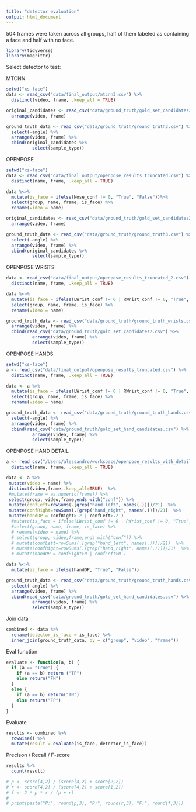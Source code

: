 ```yaml
---
title: "detector evaluation"
output: html_document
---
```


504 frames were taken across all groups, half of them labeled as containing a face and half with no face.
```r
library(tidyverse)
library(magrittr)
```

Select detector to test:

MTCNN
```r
setwd("xs-face")
data <- read_csv("data/final_output/mtcnn3.csv") %>%
  distinct(video, frame, .keep_all = TRUE)

original_candidates <- read_csv("data/ground_truth/gold_set_candidates2.csv") %>%
  arrange(video, frame)

ground_truth_data <- read_csv("data/ground_truth/ground_truth3.csv") %>%
  select(-angle) %>%
  arrange(video, frame) %>%
  cbind(original_candidates %>%
          select(sample_type))
```

OPENPOSE
```r
setwd("xs-face")
data <- read_csv("data/final_output/openpose_results_truncated.csv") %>%
  distinct(name, frame, .keep_all = TRUE)

data %<>%
  mutate(is_face = ifelse(Nose_conf != 0, "True", "False"))%>%
  select(group, name, frame, is_face) %>%
  rename(video = name)

original_candidates <- read_csv("data/ground_truth/gold_set_candidates2.csv") %>%
  arrange(video, frame)

ground_truth_data <- read_csv("data/ground_truth/ground_truth3.csv") %>%
  select(-angle) %>%
  arrange(video, frame) %>%
  cbind(original_candidates %>%
          select(sample_type))
```

OPENPOSE WRISTS
```r
data <- read_csv("data/final_output/openpose_results_truncated_2.csv") %>%
  distinct(name, frame, .keep_all = TRUE)

data %<>%
  mutate(is_face = ifelse(LWrist_conf != 0 | RWrist_conf != 0, "True", "False"))%>%
  select(group, name, frame, is_face) %>%
  rename(video = name)

ground_truth_data <- read_csv("data/ground_truth/ground_truth_wrists.csv") %>%
  arrange(video, frame) %>%
  cbind(read_csv("data/ground_truth/gold_set_candidates2.csv") %>%
          arrange(video, frame) %>%
          select(sample_type))
```

OPENPOSE HANDS
```r
setwd("xs-face")
a <- read_csv("data/final_output/openpose_results_truncated.csv") %>%
  distinct(name, frame, .keep_all = TRUE)

data <- a %>%
  mutate(is_face = ifelse(LWrist_conf != 0 | RWrist_conf != 0, "True", "False")) %>%
  select(group, name, frame, is_face) %>%
  rename(video = name)

ground_truth_data <- read_csv("data/ground_truth/ground_truth_hands.csv") %>%
  select(-angle) %>%
  arrange(video, frame) %>%
  cbind(read_csv("data/ground_truth/gold_set_hand_candidates.csv") %>%
          arrange(video, frame) %>%
          select(sample_type))
```

OPENPOSE HAND DETAIL
```r
a <- read_csv("/Users/alessandro/workspace/openpose_results_with_detail.csv") %>%
  distinct(name, frame, .keep_all = TRUE)

data <- a %>%
 mutate(video = name) %>%
 distinct(video,frame,.keep_all=TRUE)  %>%
 #mutate(frame = as.numeric(frame)) %>%
 select(group, video,frame,ends_with("conf")) %>%
 mutate(confLeft=rowSums(.[grep("hand_left", names(.))])/21)  %>%
 mutate(confRight=rowSums(.[grep("hand_right", names(.))])/21)  %>%
 mutate(handOP = confRight>.2 | confLeft>.2 )
  #mutate(is_face = ifelse(LWrist_conf != 0 | RWrist_conf != 0, "True", "False"))%>%
  #select(group, name, frame, is_face) %>%
  # rename(video = name) %>%
  # select(group, video,frame,ends_with("conf")) %>%
  # mutate(confLeft=rowSums(.[grep("hand_left", names(.))])/21)  %>%
  # mutate(confRight=rowSums(.[grep("hand_right", names(.))])/21)  %>%
  # mutate(handOP = confRight>0 | confLeft>0 )

data %<>%
  mutate(is_face = ifelse(handOP, "True", "False")) 

ground_truth_data <- read_csv("data/ground_truth/ground_truth_hands.csv") %>%
  select(-angle) %>%
  arrange(video, frame) %>%
  cbind(read_csv("data/ground_truth/gold_set_hand_candidates.csv") %>%
          arrange(video, frame) %>%
          select(sample_type))
```

Join data
```r
combined <- data %>%
  rename(detector_is_face = is_face) %>%
  inner_join(ground_truth_data, by = c("group", "video", "frame"))
```


Eval function
```r
evaluate <- function(a, b) {
  if (a == "True") {
    if (a == b) return ("TP")
    else return("FN")
  }
  else {
    if (a == b) return("TN")
    else return("FP")
  }
}
```

Evaluate
```r
results <- combined %>%
  rowwise() %>%
  mutate(result = evaluate(is_face, detector_is_face))
```

Precison / Recall / F-score
```r
results %>%
  count(result)

# p <- score[4,2] / (score[4,2] + score[2,2])
# r <- score[4,2] / (score[4,2] + score[1,2])
# f <- 2 * p * r / (p + r)
# 
# print(paste("P:", round(p,3), "R:", round(r,3), "F:", round(f,3)))
```

